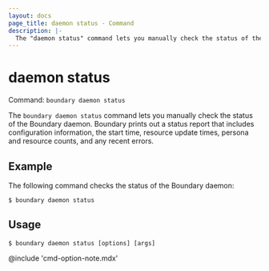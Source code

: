 ```yaml
---
layout: docs
page_title: daemon status - Command
description: |-
  The "daemon status" command lets you manually check the status of the Boundary daemon.
---
```


# daemon status

Command: `boundary daemon status`

The `boundary daemon status` command lets you manually check the status of the Boundary daemon.
Boundary prints out a status report that includes configuration information, the start time, resource update times, persona and resource counts, and any recent errors.

## Example

The following command checks the status of the Boundary daemon:

```shell-session
$ boundary daemon status
```

## Usage

<CodeBlockConfig hideClipboard>

```shell-session
$ boundary daemon status [options] [args]
```

</CodeBlockConfig>

@include 'cmd-option-note.mdx'